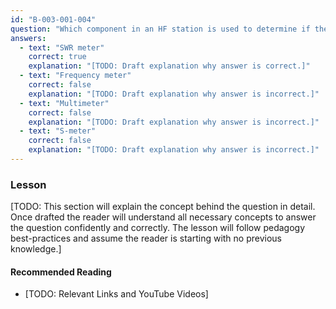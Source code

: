 ```yaml
---
id: "B-003-001-004"
question: "Which component in an HF station is used to determine if the antenna system impedance is matched to the transmitter?"
answers:
  - text: "SWR meter"
    correct: true
    explanation: "[TODO: Draft explanation why answer is correct.]"
  - text: "Frequency meter"
    correct: false
    explanation: "[TODO: Draft explanation why answer is incorrect.]"
  - text: "Multimeter"
    correct: false
    explanation: "[TODO: Draft explanation why answer is incorrect.]"
  - text: "S-meter"
    correct: false
    explanation: "[TODO: Draft explanation why answer is incorrect.]"
---
```


### Lesson

[TODO: This section will explain the concept behind the question in detail. Once drafted the reader will understand all necessary concepts to answer the question confidently and correctly. The lesson will follow pedagogy best-practices and assume the reader is starting with no previous knowledge.]

#### Recommended Reading

- [TODO: Relevant Links and YouTube Videos]
